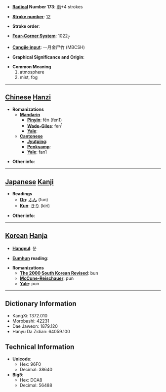 * '''[[Wiktionary:Chinese radical index| Radical]] Number 173''': [[Wiktionary:Chinese radical index 雨|雨]]+4 strokes

* '''[[Wiktionary:Chinese total strokes index|Stroke number]]''': [[Wiktionary:Chinese total strokes index 12|12]]

* '''Stroke order''': 

* '''[[Wiktionary:Chinese four corner index|Four-Corner System]]''': 1022<sub>7</sub>

* '''[[Wiktionary:Chinese Cangjie index|Cangjie input]]''': 一月金尸竹 (MBCSH)

* '''Graphical Significance and Origin''': 

* '''Common Meaning'''
*#atmosphere
*# mist, fog


----

== [[Chinese]] [[Hanzi]] ==

* '''Romanizations'''
** '''[[Mandarin]]'''
*** '''[[Pinyin]]''': fēn (fen1)
*** '''[[Wade-Giles]]''': fen<sup>1</sup>
*** '''[[Yale]]''': 
** '''[[Cantonese]]'''
*** '''[[Jyutping]]''':
*** '''[[Penkyamp]]''': 
*** '''[[Yale]]''': fan1

* '''Other info''': 

----

== [[Japanese]] [[Kanji]] ==

* '''Readings'''
** '''[[On]]''': [[ふん]] (fun)
** '''[[Kun]]''': [[きり]] (kiri)

* '''Other info''':  

----

== [[Korean]] [[Hanja]] ==

* '''[[Hangeul]]''': 분

* '''[[Eumhun]] reading''': 

* '''Romanizations'''
** '''[[The 2000 South Korean Revised Romanization|The 2000 South Korean Revised]]''': bun
** '''[[McCune-Reischauer]]''': pun
** '''[[Yale]]''': pun

----

== Dictionary Information ==

* KangXi: 1372.010
* Morobashi: 42231
* Dae Jaweon: 1879.120
* Hanyu Da Zidian: 64059.100

== Technical Information ==

* '''Unicode''':
** Hex: 96F0
** Decimal: 38640
* '''Big5''':
** Hex: DCA8
** Decimal: 56488